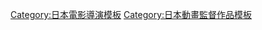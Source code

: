 {{Navbox
|name= 日高政光執導作品
|title= [[日高政光]]執導作品
|titlestyle= background:skyblue
|groupstyle= background:#d0e5f5
|belowstyle= background:#d0e5f5
|group1 = 電視動畫
|list1={{Navbox|child
|group1 = 1990年代
|list1 = {{tsl|ja|獣戦士ガルキーバ|神獸戰士}}（1995年） - [[神奇寶貝 (1997-2002年動畫)|寵物小精靈]]（1997-2002年）
|group2 = 2000年代
|list2 = [[神奇寶貝超世代|寵物小精靈超世代]]（2002-2006年） - [[武裝機甲]]（2008年） - [[聖劍鍛造師]]（2009年）
}}
|group2 = OVA
|list2 = {{tsl|ja|ぶっとび!!CPU|CPU辣妹}}（1997年）- [[特勤機甲隊|特勤機甲隊 Detachment of Limited Line Service Project α]]（1998年）
|group3 = 電影動畫
|list3 = [[頭文字D|劇場版 頭文字D Legend1-覺醒-]]（2014年） - [[頭文字D|劇場版 頭文字D Legend2-闘走-]]<sup>總</sup>（2015年） - [[頭文字D|劇場版 頭文字D Legend3-夢現-]]<sup>總</sup>（2016年）
|below=
總：總導演
}}
<noinclude>
{{DEFAULTSORT:日高政光}}
[[Category:日本電影導演模板]]
[[Category:日本動畫監督作品模板]]
</noinclude>